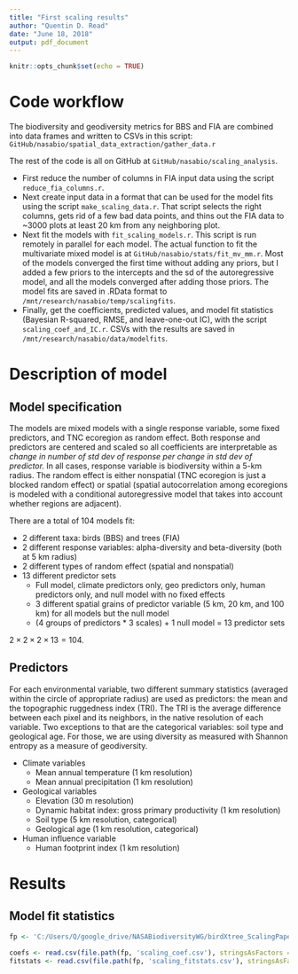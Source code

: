 ```yaml
---
title: "First scaling results"
author: "Quentin D. Read"
date: "June 18, 2018"
output: pdf_document
---
```


```r
knitr::opts_chunk$set(echo = TRUE)
```

# Code workflow

The biodiversity and geodiversity metrics for BBS and FIA are combined into data frames and written to CSVs in this script: `GitHub/nasabio/spatial_data_extraction/gather_data.r`

The rest of the code is all on GitHub at `GitHub/nasabio/scaling_analysis`.

* First reduce the number of columns in FIA input data using the script `reduce_fia_columns.r`.
* Next create input data in a format that can be used for the model fits using the script `make_scaling_data.r`. That script selects the right columns, gets rid of a few bad data points, and thins out the FIA data to ~3000 plots at least 20 km from any neighboring plot.
* Next fit the models with `fit_scaling_models.r`. This script is run remotely in parallel for each model. The actual function to fit the multivariate mixed model is at `GitHub/nasabio/stats/fit_mv_mm.r`. Most of the models converged the first time without adding any priors, but I added a few priors to the intercepts and the sd of the autoregressive model, and all the models converged after adding those priors. The model fits are saved in .RData format to `/mnt/research/nasabio/temp/scalingfits`.
* Finally, get the coefficients, predicted values, and model fit statistics (Bayesian R-squared, RMSE, and leave-one-out IC), with the script `scaling_coef_and_IC.r`. CSVs with the results are saved in `/mnt/research/nasabio/data/modelfits`.

# Description of model

## Model specification

The models are mixed models with a single response variable, some fixed predictors, and TNC ecoregion as random effect. Both response and predictors are centered and scaled so all coefficients are interpretable as *change in number of std dev of response per change in std dev of predictor.* In all cases, response variable is biodiversity within a 5-km radius. The random effect is either nonspatial (TNC ecoregion is just a blocked random effect) or spatial (spatial autocorrelation among ecoregions is modeled with a conditional autoregressive model that takes into account whether regions are adjacent).

There are a total of 104 models fit: 

* 2 different taxa: birds (BBS) and trees (FIA)
* 2 different response variables: alpha-diversity and beta-diversity (both at 5 km radius)
* 2 different types of random effect (spatial and nonspatial)
* 13 different predictor sets
  + Full model, climate predictors only, geo predictors only, human predictors only, and null model with no fixed effects
  + 3 different spatial grains of predictor variable (5 km, 20 km, and 100 km) for all models but the null model
  + (4 groups of predictors * 3 scales) + 1 null model = 13 predictor sets
  
$2 \times 2 \times 2 \times 13 = 104$.

## Predictors

For each environmental variable, two different summary statistics (averaged within the circle of appropriate radius) are used as predictors: the mean and the topographic ruggedness index (TRI). The TRI is the average difference between each pixel and its neighbors, in the native resolution of each variable. Two exceptions to that are the categorical variables: soil type and geological age. For those, we are using diversity as measured with Shannon entropy as a measure of geodiversity.

* Climate variables
  + Mean annual temperature (1 km resolution)
  + Mean annual precipitation (1 km resolution)
* Geological variables
  + Elevation (30 m resolution)
  + Dynamic habitat index: gross primary productivity (1 km resolution)
  + Soil type (5 km resolution, categorical)
  + Geological age (1 km resolution, categorical)
* Human influence variable
  + Human footprint index (1 km resolution)
  
# Results

## Model fit statistics

```r
fp <- 'C:/Users/Q/google_drive/NASABiodiversityWG/birdXtree_ScalingPaper/model_output'

coefs <- read.csv(file.path(fp, 'scaling_coef.csv'), stringsAsFactors = FALSE)
fitstats <- read.csv(file.path(fp, 'scaling_fitstats.csv'), stringsAsFactors = FALSE)
```

